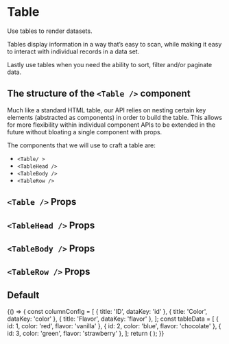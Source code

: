 

<Meta
  title="Components/Table"
  component={Table}
  decorators={[withA11y]}
/>

# Table

Use tables to render datasets.

Tables display information in a way that’s easy to scan, while making it easy to interact with individual records in a data set.

Lastly use tables when you need the ability to sort, filter and/or paginate data.

## The structure of the `<Table />` component

Much like a standard HTML table, our API relies on nesting certain key elements (abstracted as components) in order to build the table.
This allows for more flexibility within individual component APIs to be extended in the future without bloating a single component with props.

The components that we will use to craft a table are:

- `<Table/ >`
- `<TableHead />`
- `<TableBody />`
- `<TableRow />`

## `<Table />` Props

<Props of={Table} />

## `<TableHead />` Props

<Props of={TableHead} />

## `<TableBody />` Props

<Props of={TableBody} />

## `<TableRow />` Props

<Props of={TableRow} />

## Default

<Preview>
  <Story name="Default">
    {() => {
      const columnConfig = [
        { title: 'ID', dataKey: 'id' },
        { title: 'Color', dataKey: 'color' },
        { title: 'Flavor', dataKey: 'flavor' },
      ];
      const tableData = [
        { id: 1, color: 'red', flavor: 'vanilla' },
        { id: 2, color: 'blue', flavor: 'chocolate' },
        { id: 3, color: 'green', flavor: 'strawberry' },
      ];
      return (
        <Table rowKey="id" columns={columnConfig} rows={tableData} />
      );
    }}
  </Story>
</Preview>

<!-- ## Loading -->
<!-- 
<Preview>
  <Story name="Loading">
    {() => {
      const columnConfig = [
        { heading: 'ID', id: 'first' },
        { heading: 'Color', id: 'second' },
        { heading: 'Flavor', id: 'third' },
      ];
      const tableData = [
        { id: 1, hello: 'random key', color: 'red', flavor: 'vanilla' },
        { id: 2, color: 'blue', flavor: 'chocolate' },
        { id: 3, color: 'green', flavor: 'strawberry' },
      ];
      return (
        <>
          <Table isLoading>
            <TableHead columns={columnConfig} />
            <TableBody>
              {tableData.map(row => <TableRow data={row} key={row.id} id={row.id} />)}
            </TableBody>
          </Table>
        </>
      );
    }}
  </Story>
</Preview>

## Sortable

<Preview>
  <Story name="Sortable">
    {() => {
      const defaultSortedColumn = null;
      const [sortedColumn, setSortedColumn] = useState(defaultSortedColumn);
      const columnConfig = [
        { heading: 'ID', id: 'first', isSortable: true },
        { heading: 'Color', id: 'second' },
        { heading: 'Flavor', id: 'third', isSortable: true },
      ];
      const firstAsc = [
        { id: 1, color: 'red', flavor: 'vanilla' },
        { id: 2, color: 'blue', flavor: 'chocolate' },
        { id: 3, color: 'green', flavor: 'strawberry' },
      ];
      const firstDesc = [
        { id: 3, color: 'green', flavor: 'strawberry' },
        { id: 2, color: 'blue', flavor: 'chocolate' },
        { id: 1, color: 'red', flavor: 'vanilla' },
      ];
      const thirdAsc = [
        { id: 2, color: 'blue', flavor: 'chocolate' },
        { id: 3, color: 'green', flavor: 'strawberry' },
        { id: 1, color: 'red', flavor: 'vanilla' },
      ];
      const thirdDesc = [
        { id: 1, color: 'red', flavor: 'vanilla' },
        { id: 3, color: 'green', flavor: 'strawberry' },
        { id: 2, color: 'blue', flavor: 'chocolate' },
      ];
      const handleTableHeaderClick = headerId => {
        let direction;
        if (!sortedColumn || headerId !== sortedColumn.id) {
          direction = 'desc';
        } else {
          direction = (sortedColumn.sortOrder === 'desc') ? 'asc' : 'desc';
        }
        const newSortedColumn = {
          id: headerId,
          sortOrder: direction,
        };
        setSortedColumn(newSortedColumn);
      };
      const generateTableData = () => {
        if (sortedColumn?.id === 'first') {
          return sortedColumn.sortOrder === 'asc' ? firstAsc : firstDesc;
        } else if (sortedColumn?.id === 'third') {
          return sortedColumn.sortOrder === 'asc' ? thirdAsc : thirdDesc;
        } else {
          return firstAsc
        }
      }
      return (
        <Table isResponsive>
          <TableHead 
            columns={columnConfig} 
            onSort={handleTableHeaderClick} 
            sortedColumn={sortedColumn} 
          />
          <TableBody>
            {generateTableData().map(row => <TableRow data={row} key={row.id} id={row.id} />)}
          </TableBody>
        </Table>
      );
    }}
  </Story>
</Preview>

## Sortable with Default Sorted Column

<Preview>
  <Story name="Sortable with Default Sorted Column">
    {() => {
      const defaultSortedColumn = {
        id: 'third',
        sortOrder: 'desc',
      };
      const [sortedColumn, setSortedColumn] = useState(defaultSortedColumn);
      const columnConfig = [
        { heading: 'ID', id: 'first', isSortable: true },
        { heading: 'Color', id: 'second' },
        { heading: 'Flavor', id: 'third', isSortable: true },
      ];
      const firstAsc = [
        { id: 1, color: 'red', flavor: 'vanilla' },
        { id: 2, color: 'blue', flavor: 'chocolate' },
        { id: 3, color: 'green', flavor: 'strawberry' },
      ];
      const firstDesc = [
        { id: 3, color: 'green', flavor: 'strawberry' },
        { id: 2, color: 'blue', flavor: 'chocolate' },
        { id: 1, color: 'red', flavor: 'vanilla' },
      ];
      const thirdAsc = [
        { id: 2, color: 'blue', flavor: 'chocolate' },
        { id: 3, color: 'green', flavor: 'strawberry' },
        { id: 1, color: 'red', flavor: 'vanilla' },
      ];
      const thirdDesc = [
        { id: 1, color: 'red', flavor: 'vanilla' },
        { id: 3, color: 'green', flavor: 'strawberry' },
        { id: 2, color: 'blue', flavor: 'chocolate' },
      ];
      const handleTableHeaderClick = headerId => {
        let direction;
        if (!sortedColumn || headerId !== sortedColumn.id) {
          direction = 'desc';
        } else {
          direction = (sortedColumn.sortOrder === 'desc') ? 'asc' : 'desc';
        }
        const newSortedColumn = {
          id: headerId,
          sortOrder: direction,
        };
        setSortedColumn(newSortedColumn);
      };
      const generateTableData = () => {
        if (sortedColumn?.id === 'first') {
          return sortedColumn.sortOrder === 'asc' ? firstAsc : firstDesc;
        } else if (sortedColumn?.id === 'third') {
          return sortedColumn.sortOrder === 'asc' ? thirdAsc : thirdDesc;
        } else {
          return firstAsc
        }
      }
      return (
        <Table isResponsive>
          <TableHead 
            columns={columnConfig} 
            onSort={handleTableHeaderClick} 
            sortedColumn={sortedColumn} 
          />
          <TableBody>
            {generateTableData().map(row => <TableRow data={row} key={row.id} id={row.id} />)}
          </TableBody>
        </Table>
      );
    }}
  </Story>
</Preview>

## Sortable and Loading

Setting the `isLoading` prop to true will disable clicking on the column headers. This prevents a race condition where an attempt to sort is made before data from the previous load is available.

<Preview>
  <Story name="Sortable and Loading">
    {() => {
      const defaultSortedColumn = null;
      const [sortedColumn, setSortedColumn] = useState(defaultSortedColumn);
      const columnConfig = [
        { heading: 'ID', id: 'first', isSortable: true },
        { heading: 'Color', id: 'second' },
        { heading: 'Flavor', id: 'third', isSortable: true },
      ];
      const firstAsc = [
        { id: 1, color: 'red', flavor: 'vanilla' },
        { id: 2, color: 'blue', flavor: 'chocolate' },
        { id: 3, color: 'green', flavor: 'strawberry' },
      ];
      const firstDesc = [
        { id: 3, color: 'green', flavor: 'strawberry' },
        { id: 2, color: 'blue', flavor: 'chocolate' },
        { id: 1, color: 'red', flavor: 'vanilla' },
      ];
      const thirdAsc = [
        { id: 2, color: 'blue', flavor: 'chocolate' },
        { id: 3, color: 'green', flavor: 'strawberry' },
        { id: 1, color: 'red', flavor: 'vanilla' },
      ];
      const thirdDesc = [
        { id: 1, color: 'red', flavor: 'vanilla' },
        { id: 3, color: 'green', flavor: 'strawberry' },
        { id: 2, color: 'blue', flavor: 'chocolate' },
      ];
      const handleTableHeaderClick = headerId => {
        let direction;
        if (!sortedColumn || headerId !== sortedColumn.id) {
          direction = 'desc';
        } else {
          direction = (sortedColumn.sortOrder === 'desc') ? 'asc' : 'desc';
        }
        const newSortedColumn = {
          id: headerId,
          sortOrder: direction,
        };
        setSortedColumn(newSortedColumn);
      };
      const generateTableData = () => {
        if (sortedColumn?.id === 'first') {
          return sortedColumn.sortOrder === 'asc' ? firstAsc : firstDesc;
        } else if (sortedColumn?.id === 'third') {
          return sortedColumn.sortOrder === 'asc' ? thirdAsc : thirdDesc;
        } else {
          return firstAsc
        }
      }
      return (
        <Table isLoading>
          <TableHead
            columns={columnConfig}
            onSort={handleTableHeaderClick}
            sortedColumn={sortedColumn}
            isLoading
          />
          <TableBody>
            {generateTableData().map(row => <TableRow data={row} key={row.id} id={row.id} />)}
          </TableBody>
        </Table>
      );
    }}
  </Story>
</Preview>

## Responsive

<Preview>
  <Story name="Responsive">
    {() => {
      const columnConfig = [
        { heading: 'ID', id: 'first' },
        { heading: 'Color', id: 'second' },
        { heading: 'Flavor', id: 'third' },
        { heading: 'Brightness', id: 'fourth' },
      ];
      const tableData = [
        { id: 1, color: 'red', flavor: 'vanilla', brightness: 'light' },
        { id: 2, color: 'blue', flavor: 'chocolate', brightness: 'medium' },
        { id: 3, color: 'green', flavor: 'strawberry', brightness: 'dark' },
      ];
      return (
        <div style={{ width: '260px' }}>
          <Table isResponsive>
            <TableHead columns={columnConfig} />
            <TableBody>
              {tableData.map(row => <TableRow data={row} key={row.id} id={row.id} />)}
            </TableBody>
          </Table>
        </div>
      );
    }}
  </Story>
</Preview>

## Fixed-Width Columns

<Preview>
  <Story name="Fixed-Width Columns">
    {() => {
      const columnConfig = [
        { heading: 'ID', id: 'first', width: '315' },
        { heading: 'Color', id: 'second', width: '215' },
        { heading: 'Flavor', id: 'third', width: '100' },
      ];
      const tableData = [
        { id: 1, color: 'red', flavor: 'vanilla' },
        { id: 2, color: 'blue', flavor: 'chocolate' },
        { id: 3, color: 'green', flavor: 'strawberry' },
      ];
      return (
        <Table useFixedWidthColumns>
          <TableHead columns={columnConfig} />
          <TableBody>
            {tableData.map(row => <TableRow data={row} key={row.id} id={row.id} />)}
          </TableBody>
        </Table>
      );
    }}
  </Story>
</Preview>

## Truncate Overflow

<Preview>
  <Story name="Truncate Overflow">
    {() => {
      const columnConfig = [
        { heading: 'ID', id: 'first', width: '70' },
        { heading: 'Color', id: 'second', width: '215' },
        { heading: 'Flavor', id: 'third', width: '100' },
      ];
      const tableData = [
        { id: 1, color: 'redredredredredredredredredredredredred', flavor: 'vanilla' },
        { id: 2, color: 'blue', flavor: 'chocolate' },
        { id: 3, color: 'green', flavor: 'strawberry strawberry strawberry strawberry' },
      ];
      return (
        <Table useFixedWidthColumns>
          <TableHead columns={columnConfig} />
          <TableBody>
            {tableData.map(row => <TableRow data={row} key={row.id} id={row.id} truncateOverflow />)}
          </TableBody>
        </Table>
      );
    }}
  </Story>
</Preview>

## Custom Actions

<Preview>
  <Story name="Custom Actions">
    {() => {
      const columnConfig = [
        { heading: 'ID', id: 'first' },
        { heading: 'Color', id: 'second' },
        { heading: 'Flavor', id: 'third' },
      ];
      const tableData = [
        { id: 1, color: 'red', flavor: <Button onClick={() => alert('Ouch! Why would you do that!?')}>Click me</Button> },
        { id: 2, color: 'blue', flavor: 'chocolate' },
        { id: 3, color: 'green', flavor: 'strawberry' },
      ];
      return (
        <Table>
          <TableHead columns={columnConfig} />
          <TableBody>
            {tableData.map(row => <TableRow data={row} key={row.id} id={row.id} />)}
          </TableBody>
        </Table>
      );
    }}
  </Story>
</Preview>

## Striped

<Preview>
  <Story name="Striped">
    {() => {
      const columnConfig = [
        { heading: 'ID', id: 'first' },
        { heading: 'Color', id: 'second' },
        { heading: 'Flavor', id: 'third' },
      ];
      const tableData = [
        { id: 1, color: 'red', flavor: 'vanilla' },
        { id: 2, color: 'blue', flavor: 'chocolate' },
        { id: 3, color: 'green', flavor: 'strawberry' },
      ];
      return (
        <Table isStriped>
          <TableHead columns={columnConfig} />
          <TableBody>
            {tableData.map(row => <TableRow data={row} key={row.id} id={row.id} />)}
          </TableBody>
        </Table>
      );
    }}
  </Story>
</Preview>

## Empty Cell Placeholder

<Preview>
  <Story name="Empty Cell Placeholder">
    {() => {
      const columnConfig = [
        { heading: 'ID', id: 'first' },
        { heading: 'Color', id: 'second' },
        { heading: 'Flavor', id: 'third' },
      ];
      const tableData = [
        { id: undefined, color: 'red', flavor: 'vanilla' },
        { id: 2, color: null, flavor: 'chocolate' },
        { id: 3, color: 'green', flavor: '' },
      ];
      return (
        <Table>
          <TableHead columns={columnConfig} />
          <TableBody>
            {tableData.map(row => <TableRow data={row} key={row.id} id={row.id} emptyCellPlaceholder="--" />)}
          </TableBody>
        </Table>
      );
    }}
  </Story>
</Preview>

## Borderless

<Preview>
  <Story name="Borderless">
    {() => {
      const columnConfig = [
        { heading: 'ID', id: 'first' },
        { heading: 'Color', id: 'second' },
        { heading: 'Flavor', id: 'third' },
      ];
      const tableData = [
        { id: 1, color: 'red', flavor: 'vanilla' },
        { id: 2, color: 'blue', flavor: 'chocolate' },
        { id: 3, color: 'green', flavor: 'strawberry' },
      ];
      return (
        <Table isBorderless>
          <TableHead columns={columnConfig} />
          <TableBody>
            {tableData.map(row => <TableRow data={row} key={row.id} id={row.id} />)}
          </TableBody>
        </Table>
      );
    }}
  </Story>
</Preview>

## Compact

<Preview>
  <Story name="Compact">
    {() => {
      const columnConfig = [
        { heading: 'ID', id: 'first' },
        { heading: 'Color', id: 'second' },
        { heading: 'Flavor', id: 'third' },
      ];
      const tableData = [
        { id: 1, color: 'red', flavor: 'vanilla' },
        { id: 2, color: 'blue', flavor: 'chocolate' },
        { id: 3, color: 'green', flavor: 'strawberry' },
      ];
      return (
        <Table isCompact>
          <TableHead columns={columnConfig} />
          <TableBody>
            {tableData.map(row => <TableRow data={row} key={row.id} id={row.id} />)}
          </TableBody>
        </Table>
      );
    }}
  </Story>
</Preview>

## Hover

<Preview>
  <Story name="Hover">
    {() => {
      const columnConfig = [
        { heading: 'ID', id: 'first' },
        { heading: 'Color', id: 'second' },
        { heading: 'Flavor', id: 'third' },
      ];
      const tableData = [
        { id: 1, color: 'red', flavor: 'vanilla' },
        { id: 2, color: 'blue', flavor: 'chocolate' },
        { id: 3, color: 'green', flavor: 'strawberry' },
      ];
      return (
        <Table isStriped hoverableRows>
          <TableHead columns={columnConfig} />
          <TableBody>
            {tableData.map(row => <TableRow data={row} key={row.id} id={row.id} />)}
          </TableBody>
        </Table>
      );
    }}
  </Story>
</Preview> -->
